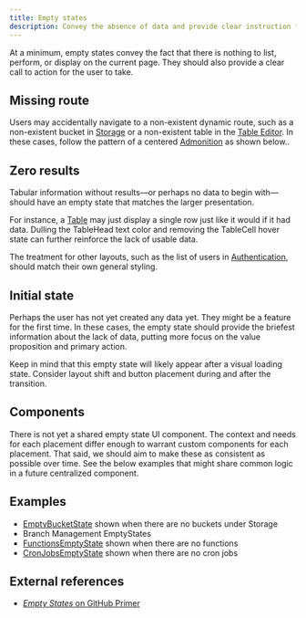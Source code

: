 ```yaml
---
title: Empty states
description: Convey the absence of data and provide clear instruction for what to do about it.
---
```


At a minimum, empty states convey the fact that there is nothing to list, perform, or display on the current page. They should also provide a clear call to action for the user to take.

## Missing route

Users may accidentally navigate to a non-existent dynamic route, such as a non-existent bucket in [Storage](https://supabase.com/dashboard/project/_/storage) or a non-existent table in the [Table Editor](https://supabase.com/dashboard/project/_/editor). In these cases, follow the pattern of a centered [Admonition](../fragments/admonition) as shown below..

<ComponentPreview name="empty-state-missing-route" peekCode wide />

## Zero results

Tabular information without results—or perhaps no data to begin with—should have an empty state that matches the larger presentation.

For instance, a [Table](../components/table) may just display a single row just like it would if it had data. Dulling the TableHead text color and removing the TableCell hover state can further reinforce the lack of usable data.

<ComponentPreview name="empty-state-zero-items-table" peekCode wide />

The treatment for other layouts, such as the list of users in [Authentication](https://supabase.com/dashboard/project/_/auth/users), should match their own general styling.

## Initial state

Perhaps the user has not yet created any data yet. They might be a feature for the first time. In these cases, the empty state should provide the briefest information about the lack of data, putting more focus on the value proposition and primary action.

<ComponentPreview name="empty-state-initial-state" peekCode wide />

Keep in mind that this empty state will likely appear after a visual loading state. Consider layout shift and button placement during and after the transition.

## Components

There is not yet a shared empty state UI component. The context and needs for each placement differ enough to warrant custom components for each placement. That said, we should aim to make these as consistent as possible over time. See the below examples that might share common logic in a future centralized component.

## Examples

- [EmptyBucketState](https://supabase.com/dashboard/project/_/storage/analytics) shown when there are no buckets under Storage
- Branch Management EmptyStates
- [FunctionsEmptyState](https://supabase.com/dashboard/project/_/database/functions) shown when there are no functions
- [CronJobsEmptyState](https://supabase.com/dashboard/project/_/integrations/cron/jobs) shown when there are no cron jobs

## External references

- [_Empty States_ on GitHub Primer](https://primer.style/product/ui-patterns/empty-states/)

```

```
